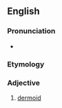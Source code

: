 ==English==

===Pronunciation===
* {{a|UK}} {{IPA|en|/ˈdɜːməˌtɔɪd/}}

===Etymology===
{{confix|en|dermato|oid}}

===Adjective===
{{en-adj}}

# [[dermoid]]